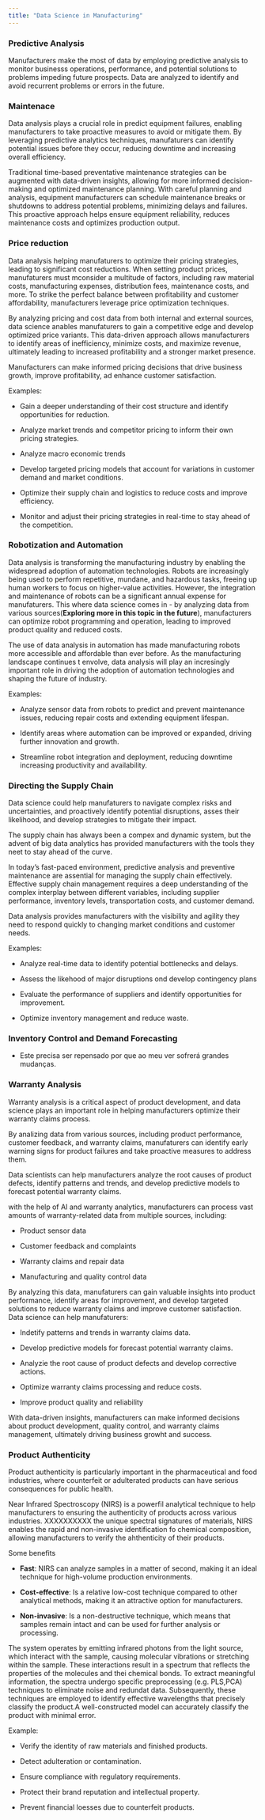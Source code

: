 ```yaml
---
title: "Data Science in Manufacturing"
---
```


### Predictive Analysis

Manufacturers make the most of data by employing predictive analysis to monitor businesss operations, performance, and potential solutions to problems impeding future prospects. Data are analyzed to identify and avoid recurrent problems or errors in the future.

### Maintenace

Data analysis plays a crucial role in predict equipment failures, enabling manufacturers to take proactive measures to avoid or mitigate them. By leveraging predictive analytics techniques, manufaturers can identify potential issues before they occur, reducing downtime and increasing overall efficiency.

Traditional time-based preventative maintenance strategies can be augmented with data-driven insights, allowing for more informed decision-making and optimized maintenance planning. With careful planning and analysis, equipment manufacturers can schedule maintenance breaks or shutdowns to address potential problems, minimizing delays and failures. This proactive approach helps ensure equipment reliability, reduces maintenance costs and optimizes production output.

### Price reduction

Data analysis helping manufaturers to optimize their pricing strategies, leading to significant cost reductions. When setting product prices, manufaturers must mconsider a multitude of factors, including raw material costs, manufacturing expenses, distribution fees, maintenance costs, and more. To strike the perfect balance between profitability and customer affordability, manufacturers leverage price optimization techniques.

By analyzing pricing and cost data from both internal and external sources, data science anables manufaturers to gain a competitive edge and develop optimized price variants. This data-driven approach allows manufacturers to identify areas of inefficiency, minimize costs, and maximize revenue, ultimately leading to increased profitability and a stronger market presence.

Manufacturers can make informed pricing decisions that drive business growth, improve profitability, ad enhance customer satisfaction.

Examples:

-   Gain a deeper understanding of their cost structure and identify opportunities for reduction.

-   Analyze market trends and competitor pricing to inform their own pricing strategies.

-   Analyze macro economic trends

-   Develop targeted pricing models that account for variations in customer demand and market conditions.

-   Optimize their supply chain and logistics to reduce costs and improve efficiency.

-   Monitor and adjust their pricing strategies in real-time to stay ahead of the competition.

### Robotization and Automation

Data analysis is transforming the manufacturing industry by enabling the widespread adoption of automation technologies. Robots are increasingly being used to perform repetitive, mundane, and hazardous tasks, freeing up human workers to focus on higher-value activities. However, the integration and maintenance of robots can be a significant annual expense for manufaturers. This where data science comes in - by analyzing data from various sources(**Exploring more in this topic in the future**), manufacturers can optimize robot programming and operation, leading to improved product quality and reduced costs.

The use of data analysis in automation has made manufacturing robots more accessible and affordable than ever before. As the manufacturing landscape continues t envolve, data analysis will play an incresingly important role in driving the adoption of automation technologies and shaping the future of industry.

Examples:

-   Analyze sensor data from robots to predict and prevent maintenance issues, reducing repair costs and extending equipment lifespan.

-   Identify areas where automation can be improved or expanded, driving further innovation and growth.

-   Streamline robot integration and deployment, reducing downtime increasing productivity and availability.

### Directing the Supply Chain

Data science could help manufaturers to navigate complex risks and uncertainties, and proactively identify potential disruptions, asses their likelihood, and develop strategies to mitigate their impact.

The supply chain has always been a compex and dynamic system, but the advent of big data analytics has provided manufacturers with the tools they neet to stay ahead of the curve.

In today's fast-paced environment, predictive analysis and preventive maintenance are assential for managing the supply chain effectively. Effective supply chain management requires a deep understanding of the complex interplay between different variables, including supplier performance, inventory levels, transportation costs, and customer demand.

Data analysis provides manufacturers with the visibility and agility they need to respond quickly to changing market conditions and customer needs.

Examples:

-   Analyze real-time data to identify potential bottlenecks and delays.

-   Assess the likehood of major disruptions ond develop contingency plans

-   Evaluate the performance of suppliers and identify opportunities for improvement.

-   Optimize inventory management and reduce waste.

### Inventory Control and Demand Forecasting

-   Este precisa ser repensado por que ao meu ver sofrerá grandes mudanças.

### Warranty Analysis

Warranty analysis is a critical aspect of product development, and data science plays an important role in helping manufacturers optimize their warranty claims process.

By analizing data from various sources, including product performance, customer feedback, and warranty claims, manufaturers can identify early warning signs for product failures and take proactive measures to address them.

Data scientists can help manufacturers analyze the root causes of product defects, identify patterns and trends, and develop predictive models to forecast potential warranty claims.

with the help of AI and warranty analytics, manufacturers can process vast amounts of warranty-related data from multiple sources, including:

-   Product sensor data

-   Customer feedback and complaints

-   Warranty claims and repair data

-   Manufacturing and quality control data

By analyzing this data, manufaturers can gain valuable insights into product performance, identify areas for improvement, and develop targeted solutions to reduce warranty claims and improve customer satisfaction. Data science can help manufaturers:

-   Indetify patterns and trends in warranty claims data.

-   Develop predictive models for forecast potential warranty claims.

-   Analyzie the root cause of product defects and develop corrective actions.

-   Optimize warranty claims processing and reduce costs.

-   Improve product quality and reliability

With data-driven insights, manufacturers can make informed decisions about product development, quality control, and warranty claims management, ultimately driving business growht and success.

### Product Authenticity

Product authenticity is particularly important in the pharmaceutical and food industries, where counterfeit or adulterated products can have serious consequences for public health.

Near Infrared Spectroscopy (NIRS) is a powerfil analytical technique to help manufacturers to ensuring the authenticity of products across various industries. XXXXXXXXXX the unique spectral signatures of materials, NIRS enables the rapid and non-invasive identification fo chemical composition, allowing manufacturers to verify the ahthenticity of their products.

Some benefits

-   **Fast**: NIRS can analyze samples in a matter of second, making it an ideal technique for high-volume production environments.

-   **Cost-effective**: Is a relative low-cost technique compared to other analytical methods, making it an attractive option for manufacturers.

-   **Non-invasive**: Is a non-destructive technique, which means that samples remain intact and can be used for further analysis or processing.

The system operates by emitting infrared photons from the light source, which interact with the sample, causing molecular vibrations or stretching within the sample. These interactions result in a spectrum that reflects the properties of the molecules and thei chemical bonds. To extract meaningful information, the spectra undergo specific preprocessing (e.g. PLS,PCA) techniques to eliminate noise and redundat data. Subsequently, these techniques are employed to identify effective wavelengths that precisely classify the product.A well-constructed model can accurately classify the product with minimal error.

Example:

-   Verify the identity of raw materials and finished products.

-   Detect adulteration or contamination.

-   Ensure compliance with regulatory requirements.

-   Protect their brand reputation and intellectual property.

-   Prevent financial loesses due to counterfeit products.
